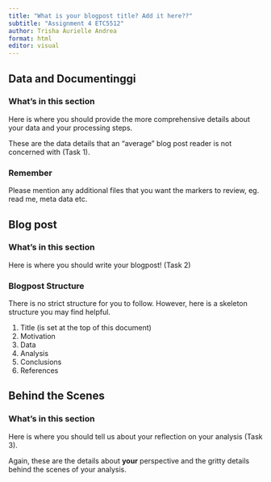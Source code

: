 ```yaml
---
title: "What is your blogpost title? Add it here??"
subtitle: "Assignment 4 ETC5512"
author: Trisha Aurielle Andrea
format: html
editor: visual
---
```


::: panel-tabset
<!-- Task 1 Tab: Data and Documenting -->

## Data and Documentinggi

### What's in this section

Here is where you should provide the more comprehensive details about your data and your processing steps.

These are the data details that an "average" blog post reader is not concerned with (Task 1).

### Remember

Please mention any additional files that you want the markers to review, eg. read me, meta data etc.

<!-- Task 2 Tab: Writing your blogpost -->

## Blog post

### What's in this section

Here is where you should write your blogpost! (Task 2)

### Blogpost Structure

There is no strict structure for you to follow. However, here is a skeleton structure you may find helpful.

1.  Title (is set at the top of this document)
2.  Motivation\
3.  Data\
4.  Analysis\
5.  Conclusions\
6.  References

<!-- Task 3 Tab: Behind the Scenes -  -->

## Behind the Scenes

### What's in this section

Here is where you should tell us about your reflection on your analysis (Task 3).

Again, these are the details about **your** perspective and the gritty details behind the scenes of your analysis.
:::
